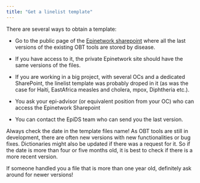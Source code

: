 ```yaml
---
title: "Get a linelist template"
---
```


There are several ways to obtain a template:

- Go to the public page of the [Epinetwork sharepoint](https://msfintl.sharepoint.com/sites/OCG/Projects/GRP-MSF-EpiNetwork/Library/Forms/AllItems.aspx?id=%2Fsites%2FOCG%2FProjects%2FGRP-MSF-EpiNetwork%2FLibrary%2F01%20Outbreaks&viewid=36a61edd-2f15-4105-835a-d580bada0924&FolderCTID=0x012001) where all the last versions of the existing OBT tools are stored by disease.

- If you have access to it, the private Epinetwork site should have the same versions of the files.

- If you are working in a big project, with several OCs and a dedicated SharePoint, the linelist template was probably droped in it (as was the case for Haiti, EastAfrica measles and cholera, mpox, Diphtheria etc.).

- You ask your epi-advisor (or equivalent position from your OC) who can access the Epinetwork Sharepoint

- You can contact the EpiDS team who can send you the last version.

::: {.callout-important}
Always check the date in the template files name! As OBT tools are still in development, there are often new versions with new functionalities or bug fixes. Dictionaries might also be updated if there was a request for it. So if the date is more than four or five months old, it is best to check if there is a more recent version.

If someone handled you a file that is more than one year old, definitely ask around for newer versions!
:::
